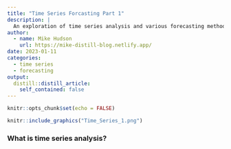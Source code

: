 ```yaml
---
title: "Time Series Forcasting Part 1"
description: |
  An exploration of time series analysis and various forecasting methods.
author:
  - name: Mike Hudson
    url: https://mike-distill-blog.netlify.app/
date: 2023-01-11
categories:
  - time series
  - forecasting
output:
  distill::distill_article:
    self_contained: false
---
```



```r
knitr::opts_chunk$set(echo = FALSE)
```

```r
knitr::include_graphics("Time_Series_1.png")
```

### What is time series analysis?


